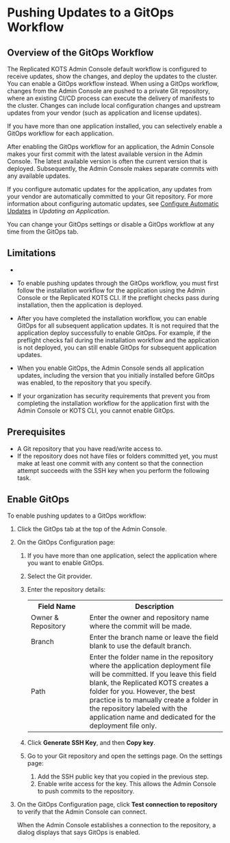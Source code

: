 
# Pushing Updates to a GitOps Workflow

<GitOpsNotRecommended/>

## Overview of the GitOps Workflow

The Replicated KOTS Admin Console default workflow is configured to receive updates, show the changes, and deploy the updates to the cluster. You can enable a GitOps workflow instead. When using a GitOps workflow, changes from the Admin Console are pushed to a private Git repository, where an existing CI/CD process can execute the delivery of manifests to the cluster. Changes can include local configuration changes and upstream updates from your vendor (such as application and license updates).

If you have more than one application installed, you can selectively enable a GitOps workflow for each application.

After enabling the GitOps workflow for an application, the Admin Console makes your first commit with the latest available version in the Admin Console. The latest available version is often the current version that is deployed. Subsequently, the Admin Console makes separate commits with any available updates.

If you configure automatic updates for the application, any updates from your vendor are automatically committed to your Git repository. For more information about configuring automatic updates, see [Configure Automatic Updates](updating-apps#configure-automatic-updates) in _Updating an Application_.

You can change your GitOps settings or disable a GitOps workflow at any time from the GitOps tab.

## Limitations

- <GitOpsLimitation/>

- To enable pushing updates through the GitOps workflow, you must first follow the installation workflow for the application using the Admin Console or the Replicated KOTS CLI. If the preflight checks pass during installation, then the application is deployed.

- After you have completed the installation workflow, you can enable GitOps for all subsequent application updates. It is not required that the application deploy successfully to enable GitOps. For example, if the preflight checks fail during the installation workflow and the application is not deployed, you can still enable GitOps for subsequent application updates.

- When you enable GitOps, the Admin Console sends all application updates, including the version that you initially installed before GitOps was enabled, to the repository that you specify.

- If your organization has security requirements that prevent you from completing the installation workflow for the application first with the Admin Console or KOTS CLI, you cannot enable GitOps.

## Prerequisites

- A Git repository that you have read/write access to.
- If the repository does not have files or folders committed yet, you must make at least one commit with any content so that the connection attempt succeeds with the SSH key when you perform the following task.

## Enable GitOps

To enable pushing updates to a GitOps workflow:

1. Click the GitOps tab at the top of the Admin Console.

1. On the GitOps Configuration page:

    1. If you have more than one application, select the application where you want to enable GitOps.
    1. Select the Git provider.
    1. Enter the repository details:

       <table>
        <tr>
          <th width="30%">Field Name</th>
          <th width="70%">Description</th>
        </tr>
        <tr>
          <td>Owner & Repository</td>
          <td>Enter the owner and repository name where the commit will be made.</td>
        </tr>
        <tr>
          <td>Branch</td>
          <td>Enter the branch name or leave the field blank to use the default branch.</td>
        </tr>
        <tr>
          <td>Path</td>
          <td>Enter the folder name in the repository where the application deployment file will be committed. If you leave this field blank, the Replicated KOTS creates a folder for you. However, the best practice is to manually create a folder in the repository labeled with the application name and dedicated for the deployment file only.</td>
          </tr>
       </table>

    1. Click **Generate SSH Key**, and then **Copy key**.
    1. Go to your Git repository and open the settings page. On the settings page:
       1. Add the SSH public key that you copied in the previous step.
       1. Enable write access for the key. This allows the Admin Console to push commits to the repository.

1. On the GitOps Configuration page, click **Test connection to repository** to verify that the Admin Console can connect.

    When the Admin Console establishes a connection to the repository, a dialog displays that says GitOps is enabled.
